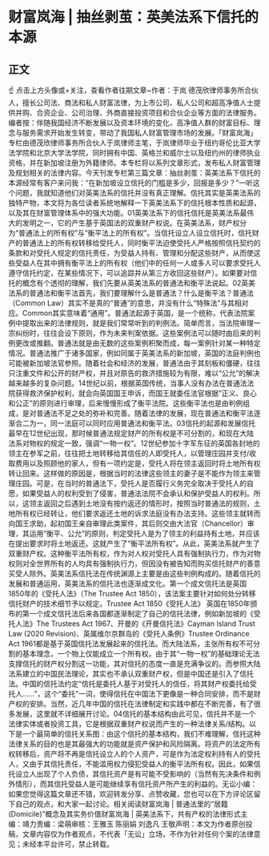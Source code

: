 # 财富岚海 | 抽丝剥茧：英美法系下信托的本源
## 正文
☝ 点击上方头像或+关注，查看作者往期文章~作者：于岚 德茂欣律师事务所合伙人，擅长公司法、商法和私人财富法律，为上市公司、私人公司和超高净值人士提供并购、合资企业、公司治理、外商直接投资项目和合伙企业等方面的法律服务。编者按：伴随我国经济不断发展以及资本环境的变化，高净值人群的财富目标、理念与服务需求开始发生转变，带动了我国私人财富管理市场的发展。「财富岚海」专栏由德茂欣律师事务所合伙人于岚律师主笔，于岚律师毕业于纽约哥伦比亚大学法学院和北京大学法学院，同时拥有中国、英格兰和威尔士以及纽约州的律师执业资格，并在新加坡注册为外籍律师。本专栏将以系列文章形式，发布私人财富管理及规划相关的法律内容。今天刊发专栏第三篇文章：抽丝剥茧：英美法系下信托的本源经常有客户来问我：“在新加坡设立信托的门槛是多少，回报是多少？”一听这个问题，我就知道他们对英美法系的信托并没有真正理解。信托其实是英美法系的独特产物，本文将为各位读者系统地解释一下英美法系下的信托根本性质和起源，以及其在财富管理体系中的强大功能。01英美法系下的信托信托是英美法系最伟大的发明之一，它的产生基于英国法的双重财产权说。在英美法系，财产权分为“普通法上的所有权”与“衡平法上的所有权”。当信托设立人设立信托时，信托财产的普通法上的所有权转移给受托人，同时衡平法迫使受托人严格按照信托契约的条款和对受托人规定的信托责任，为受益人持有、管理和分配这些财产，从而使这些受益人在其中拥有衡平法上的所有权（他们中的任何一人或多人可以要求受托人遵守信托约定，在某些情况下，可以追踪并从第三方收回这些财产）。如果要对信托的概念有个透彻的理解，我们先要从英美法系的普通法和衡平法说起。02英美法系的普通法和衡平法首先，我们要理解什么是普通法？什么是衡平法？普通法（Common Law）其实不是真的“普通”的意思，并没有什么“特殊法”与其相对应。Common其实意味着“通用”。普通法起源于英国，是一个统称，代表法院案例中提取出来的法律规则，就是我们常常听到的判例法。简单而言，当法院审理一宗纠纷时，往往会设下原则，作为未来判案依据。这些案例法可以随时由后来的判例更改或推翻。普通法就是由无数的这些案例积聚而成，每一案例针对某一种特定情况。普通法推广于诸多国家，例如同属于英美法系的新加坡，英国的法庭判例也可能被新加坡法官参照。随着社会和经济的发展，普通法由于其刻板和僵硬，往往只注重文件和公开的财产权，并且对原告的救济措施较为有限，难以“公允”的解决越来越多的复杂问题。14世纪以前，根据英国传统，当事人没有办法在普通法法院获得救济保护权利，就会向英国国王申诉，而国王就委任法官根据“正义、良心和公正”的原则进行审理，后来慢慢形成了衡平法院。这些衡平法也是由判例组成，是对普通法不足之处的弥补和完善。随着法律的发展，现在普通法和衡平法逐渐合二为一，同一法庭可以同时应用普通法和衡平法。03信托的起源和发展信托最早在12世纪出现，那时候普通法规定财产的所有权是不可分割的，和现在大陆法系对物权的规定一致，强调“一物一权”。12世纪参加十字军东征的英国各封地的领主在参军之前，往往把土地转移给其信任的人即受托人，以管理庄园并支付/收取费用以及照顾他的家人，但有一项约定是，受托人将在领主返回时将土地所有权转让回来。这样做的原因是，根据当时的法律这些领主的妻子是不能作为领主来管理庄园。可是，在当时的普通法下，受托人是否履行义务完全取决于受托人的自愿，如果受益人的权利受到了侵害，普通法法院不会承认和保护受益人的权利。所以，这领主返回之后遇到土地没有按约返还的情形时，按照当时普通法的规则，土地所有权已经转让，他们要求返还土地的诉求法庭没有办法支持。这些领主就转而向国王求助，起初国王亲自审理此类案件，其后则交由大法官（Chancellor）审理，其运用“衡平、公允”的原则，判定受托人是为了领主的利益持有土地，并应该在提出要求时将土地返还。这就产生了“衡平法所有权”。从此，英美法系就产生了双重财产权。这种衡平法所有权，作为对人权对受托人具有强制执行力，作为对物权则对全世界所有的人均具有强制执行力，但因没有被告知而购买信托财产的善意买受人除外。英美法系信托法在传统渊源上主要是由这些判例构成的。随着信托的发展和普通运用，英美法系的信托法也逐渐成文化。第一个成文信托法是英国1850年的《受托人法》（The Trustee Act 1850），该法案主要针对如何处分转移信托财产的技术细节予以规定。Trustee Act 1850《受托人法》 英国在1850年颁布的第一个成文信托法后来各国都逐渐制定了自己的信托法律，例如新加坡的《受托人法》The Trustees Act 1967、开曼的《开曼信托法》Cayman Island Trust Law (2020 Revision)、英属维尔京群岛的《受托人条例》Trustee Ordinance Act 1961都是基于英国信托法发展起来的信托法。而大陆法系，主张所有权不可分割的基本理念，一个物上仅能成立一个所有权。由于其“一物一权”的基础理论无法支撑信托的财产权分割这一功能，其对信托的态度一直是充满争议的。而参照大陆法系建立的中国民法理论，其实也不承认双重财产权，但是中国还是引入了信托法。中国的信托法约定“信托是委托人基于对受托人的信任，将其财产权委托给受托人……”，这个“委托”一词，使得信托在中国法下更像是一种合同安排，而不是财产权的安排。当然，近几年中国的信托在法律制定和实践中都在不断完善，有了很多发展，这里就不详细展开讨论。04信托的基本结构由此可见，信托并不是一个法律实体或者投资工具，它是根据双重财产权说而产生的一种法律关系/结构。以下是一个最简单的信托关系图：由这个信托的基本结构，我们不难理解，信托这种法律关系的目的也是其最强大的功能就是资产保护和风险隔离。将资产的法定所有权转移后，资产将不再是信托设立人的个人资产，可是作为法定权利持有人的受托人，又由于其信托责任，不能滥用权力侵犯受益人的衡平法所有权。因此，如果信托设立人出现了个人负债，其信托资产是有可能不受影响的（当然有先决条件和例外情形），而其信托受益人是可能继续享有信托资产所产生的利益的。无讼小编：如果您觉得这篇文章还不错，欢迎转发分享、点赞收藏，您也可以在下方评论区留下自己的观点，和大家一起讨论。相关阅读财富岚海 | 普通法里的“居籍(Domicile)”概念及其实务价值财富岚海 | 英美法系下，共有产权的法律形式主编：靖力责编：梁萌审核：王雅玉 陈丽娟 刘逸凡 王敬声明：本文为作者原创投稿，文章内容仅为作者观点，不代表「无讼」立场，不作为针对任何个案的法律意见；未经本平台许可，禁止转载。